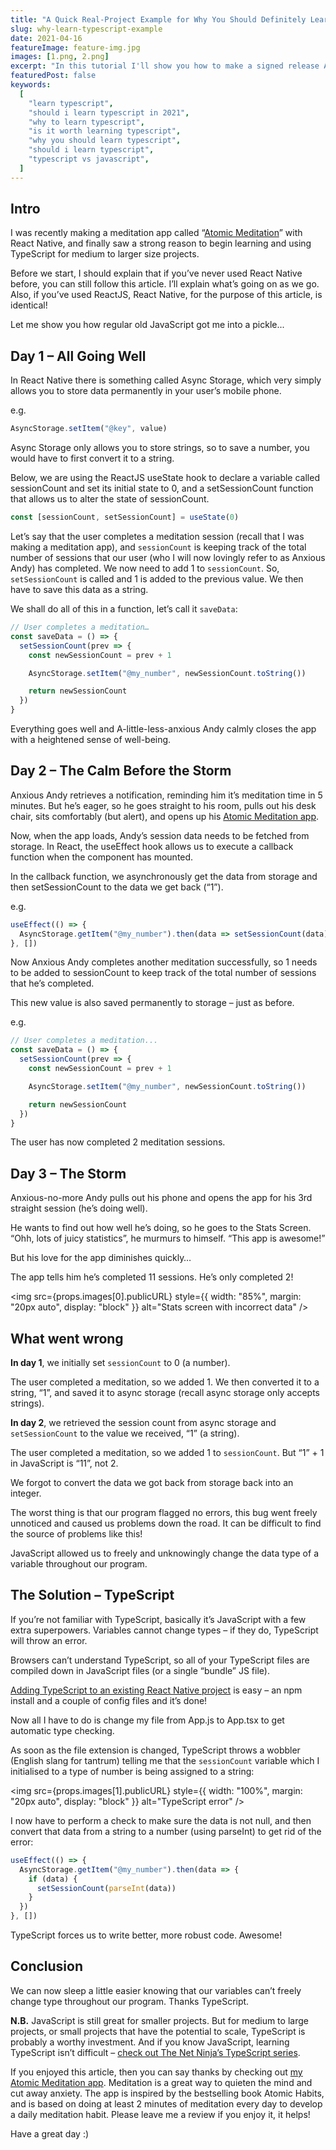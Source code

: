 ```yaml
---
title: "A Quick Real-Project Example for Why You Should Definitely Learn TypeScript in 2021"
slug: why-learn-typescript-example
date: 2021-04-16
featureImage: feature-img.jpg
images: [1.png, 2.png]
excerpt: "In this tutorial I'll show you how to make a signed release APK that can be uploaded to the play store."
featuredPost: false
keywords:
  [
    "learn typescript",
    "should i learn typescript in 2021",
    "why to learn typescript",
    "is it worth learning typescript",
    "why you should learn typescript",
    "should i learn typescript",
    "typescript vs javascript",
  ]
---
```


## Intro

I was recently making a meditation app called “[Atomic Meditation](https://play.google.com/store/apps/details?id=com.doabledanny.atomicmeditation)” with React Native, and finally saw a strong reason to begin learning and using TypeScript for medium to larger size projects.

Before we start, I should explain that if you’ve never used React Native before, you can still follow this article. I’ll explain what’s going on as we go. Also, if you’ve used ReactJS, React Native, for the purpose of this article, is identical!

Let me show you how regular old JavaScript got me into a pickle...

## Day 1 – All Going Well

In React Native there is something called Async Storage, which very simply allows you to store data permanently in your user’s mobile phone.

e.g.

```jsx
AsyncStorage.setItem("@key", value)
```

Async Storage only allows you to store strings, so to save a number, you would have to first convert it to a string.

Below, we are using the ReactJS useState hook to declare a variable called sessionCount and set its initial state to 0, and a setSessionCount function that allows us to alter the state of sessionCount.

```jsx
const [sessionCount, setSessionCount] = useState(0)
```

Let’s say that the user completes a meditation session (recall that I was making a meditation app), and `sessionCount` is keeping track of the total number of sessions that our user (who I will now lovingly refer to as Anxious Andy) has completed. We now need to add 1 to `sessionCount`. So, `setSessionCount` is called and 1 is added to the previous value. We then have to save this data as a string.

We shall do all of this in a function, let’s call it `saveData`:

```jsx
// User completes a meditation…
const saveData = () => {
  setSessionCount(prev => {
    const newSessionCount = prev + 1

    AsyncStorage.setItem("@my_number", newSessionCount.toString())

    return newSessionCount
  })
}
```

Everything goes well and A-little-less-anxious Andy calmly closes the app with a heightened sense of well-being.

## Day 2 – The Calm Before the Storm

Anxious Andy retrieves a notification, reminding him it’s meditation time in 5 minutes. But he’s eager, so he goes straight to his room, pulls out his desk chair, sits comfortably (but alert), and opens up his [Atomic Meditation app](https://play.google.com/store/apps/details?id=com.doabledanny.atomicmeditation).

Now, when the app loads, Andy’s session data needs to be fetched from storage. In React, the useEffect hook allows us to execute a callback function when the component has mounted.

In the callback function, we asynchronously get the data from storage and then setSessionCount to the data we get back (“1”).

e.g.

```jsx
useEffect(() => {
  AsyncStorage.getItem("@my_number").then(data => setSessionCount(data))
}, [])
```

Now Anxious Andy completes another meditation successfully, so 1 needs to be added to sessionCount to keep track of the total number of sessions that he’s completed.

This new value is also saved permanently to storage – just as before.

e.g.

```jsx
// User completes a meditation...
const saveData = () => {
  setSessionCount(prev => {
    const newSessionCount = prev + 1

    AsyncStorage.setItem("@my_number", newSessionCount.toString())

    return newSessionCount
  })
}
```

The user has now completed 2 meditation sessions.

## Day 3 – The Storm

Anxious-no-more Andy pulls out his phone and opens the app for his 3rd straight session (he’s doing well).

He wants to find out how well he’s doing, so he goes to the Stats Screen. “Ohh, lots of juicy statistics”, he murmurs to himself. “This app is awesome!”

But his love for the app diminishes quickly…

The app tells him he’s completed 11 sessions. He’s only completed 2!

<img
  src={props.images[0].publicURL}
  style={{ width: "85%", margin: "20px auto", display: "block" }}
  alt="Stats screen with incorrect data"
/>

## What went wrong

**In day 1**, we initially set `sessionCount` to 0 (a number).

The user completed a meditation, so we added 1. We then converted it to a string, “1”, and saved it to async storage (recall async storage only accepts strings).

**In day 2**, we retrieved the session count from async storage and `setSessionCount` to the value we received, “1” (a string).

The user completed a meditation, so we added 1 to `sessionCount`. But “1” + 1 in JavaScript is “11”, not 2.

We forgot to convert the data we got back from storage back into an integer.

The worst thing is that our program flagged no errors, this bug went freely unnoticed and caused us problems down the road. It can be difficult to find the source of problems like this!

JavaScript allowed us to freely and unknowingly change the data type of a variable throughout our program.

## The Solution – TypeScript

If you’re not familiar with TypeScript, basically it’s JavaScript with a few extra superpowers. Variables cannot change types – if they do, TypeScript will throw an error.

Browsers can’t understand TypeScript, so all of your TypeScript files are compiled down in JavaScript files (or a single “bundle” JS file).

[Adding TypeScript to an existing React Native project](https://reactnative.dev/docs/typescript) is easy – an npm install and a couple of config files and it’s done!

Now all I have to do is change my file from App.js to App.tsx to get automatic type checking.

As soon as the file extension is changed, TypeScript throws a wobbler (English slang for tantrum) telling me that the `sessionCount` variable which I initialised to a type of number is being assigned to a string:

<img
  src={props.images[1].publicURL}
  style={{ width: "100%", margin: "20px auto", display: "block" }}
  alt="TypeScript error"
/>

I now have to perform a check to make sure the data is not null, and then convert that data from a string to a number (using parseInt) to get rid of the error:

```jsx
useEffect(() => {
  AsyncStorage.getItem("@my_number").then(data => {
    if (data) {
      setSessionCount(parseInt(data))
    }
  })
}, [])
```

TypeScript forces us to write better, more robust code. Awesome!

## Conclusion

We can now sleep a little easier knowing that our variables can’t freely change type throughout our program. Thanks TypeScript.

**N.B.** JavaScript is still great for smaller projects. But for medium to large projects, or small projects that have the potential to scale, TypeScript is probably a worthy investment. And if you know JavaScript, learning TypeScript isn’t difficult – [check out The Net Ninja’s TypeScript series](https://www.youtube.com/watch?v=2pZmKW9-I_k&list=PL4cUxeGkcC9gUgr39Q_yD6v-bSyMwKPUI&ab_channel=TheNetNinja).

If you enjoyed this article, then you can say thanks by checking out [my Atomic Meditation app](https://play.google.com/store/apps/details?id=com.doabledanny.atomicmeditation). Meditation is a great way to quieten the mind and cut away anxiety. The app is inspired by the bestselling book Atomic Habits, and is based on doing at least 2 minutes of meditation every day to develop a daily meditation habit. Please leave me a review if you enjoy it, it helps!

Have a great day :)

